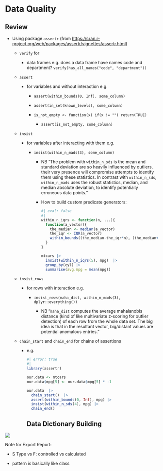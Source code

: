 
# Data Quality

## Review

-   Using package `assertr` (from <https://cran.r-project.org/web/packages/assertr/vignettes/assertr.html>)

    -   `verify` for

        -   data frames e.g. does a data frame have names code and department? `verify(has_all_names("code", "department"))`

    -   `assert`

        -   for variables and without interaction e.g.

            -   `assert(within_bounds(0, Inf), some_column)`

            -   `assert(in_set(known_levels), some_column)`

            -   `is_not_empty <- function(x) if(x != "") return(TRUE)`

                -   `assert(is_not_empty, some_column)`

    -   `insist`

        -   for variables after interacting with them e.g.

            -   `insist(within_n_mads(3), some_column)`

                -   NB "The problem with `within_n_sds` is the mean and standard deviation are so heavily influenced by outliers, their very presence will compromise attempts to identify them using these statistics. In contrast with `within_n_sds`, `within_n_mads` uses the robust statistics, median, and median absolute deviation, to identify potentially erroneous data points."

                -   How to build custom predicate generators:

                    ```r
                    #| eval: false
                    #| 
                    within_n_iqrs <- function(n, ...){
                      function(a_vector){
                        the_median <- median(a_vector)
                        the_iqr <- IQR(a_vector)
                        within_bounds((the_median-the_iqr*n), (the_median+the_iqr*n), ...)
                      }
                    }

                    mtcars |> 
                      insist(within_n_iqrs(5), mpg)  |> 
                      group_by(cyl) |> 
                      summarise(avg.mpg = mean(mpg))
                    ```

    -   `insist_rows`

        -   for rows with interaction e.g.

            -   `insist_rows(maha_dist, within_n_mads(3), dplyr::everything())`

                -   NB "`maha_dist` computes the average mahalanobis distance (kind of like multivariate z-scoring for outlier detection) of each row from the whole data set. The big idea is that in the resultant vector, big/distant values are potential anomalous entries."

    -   `chain_start` and `chain_end` for chains of assertions

        -   e.g.

            ```r
            #| error: true
            #| 
            library(assertr)

            our.data <- mtcars
            our.data$mpg[5] <- our.data$mpg[5] * -1

            our.data  |> 
              chain_start()  |> 
              assert(within_bounds(0, Inf), mpg) |> 
              insist(within_n_sds(4), mpg) |> 
              chain_end()
            ```
## Data Dictionary Building

![](images/paste-7368A84B.png)

Note for Export Report:

-   S Type vs F: controlled vs calculated

-   pattern is basically like class


